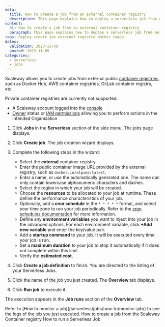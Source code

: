 ```yaml
---
meta:
  title: How to create a job from an external container registry
  description: This page explains how to deploy a serverless job from an external registry
content:
  h1: How to create a job from an external container registry
  paragraph: This page explains how to deploy a serverless job from an external registry
tags: deploy create job external registry docker image
dates:
  validation: 2023-11-09
  posted: 2023-11-09
categories:
  - serverless
  - jobs
---
```


Scaleway allows you to create jobs from external public [container registries](/containers/container-registry/concepts/#registry), such as Docker Hub, AWS container registries, GitLab container registry, etc.

<Message type="note">
  Private container registries are currently not supported.
</Message>

<Macro id="requirements" />

- A Scaleway account logged into the [console](https://console.scaleway.com)
- [Owner](/identity-and-access-management/iam/concepts/#owner) status or [IAM permissions](/identity-and-access-management/iam/concepts/#permission) allowing you to perform actions in the intended Organization

1. Click **Jobs** in the **Serverless** section of the side menu. The jobs page displays.

2. Click **Create job**. The job creation wizard displays.

3. Complete the following steps in the wizard:
    - Select the **external** container registry.
    - Enter the public container image URL provided by the external registry, such as `docker.io/alpine:latest`.
    - Enter a name, or use the automatically generated one. The name can only contain lowercase alphanumeric characters and dashes.
    - Select the region in which your job will be created.
    - Choose the **resources** to be allocated to your job at runtime. These define the performance characteristics of your job.
    - Optionally, add a **cron schedule** in the `* * * * *` format, and select your time zone to run your job periodically. Refer to the [cron schedules documentation](/serverless/jobs/reference-content/cron-schedules/) for more information.
    - Define any **environment variables** you want to inject into your job in the advanced options. For each environment variable, click **+Add new variable** and enter the key/value pair.
    - Add a **startup command** to your job. It will be executed every time your job is run.
    - Set a **maximum duration** to your job to stop it automatically if it does not complete within this limit.
    - Verify the **estimated cost**.
4. Click **Create a job definition** to finish. You are directed to the listing of your Serverless Jobs.

5. Click the name of the job you just created. The **Overview** tab displays.

6. Click **Run job** to execute it.

The execution appears in the **Job runs** section of the **Overview** tab.

<Message type="note">
  Refer to [How to monitor a job](/serverless/jobs/how-to/monitor-job/) to see the logs of the job you just executed.
</Message>


<Navigation>
  <PreviousButton to="/serverless/jobs/how-to/create-job-from-scaleway-registry/">How to create a job from the Scaleway Container registry</PreviousButton>
  <NextButton to="/serverless/jobs/how-to/run-job/">How to run a Serverless Job</NextButton>
</Navigation>